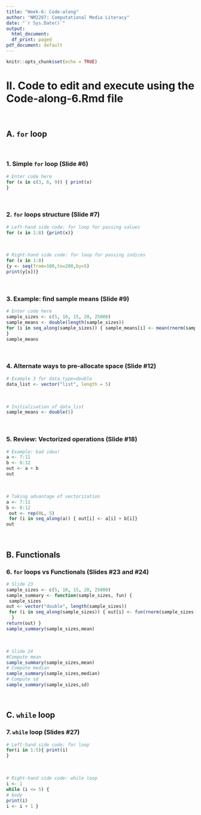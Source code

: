```yaml
---
title: "Week-6: Code-along"
author: "NM2207: Computational Media Literacy"
date: "`r Sys.Date()`"
output:
  html_document:
  df_print: paged
pdf_document: default
---
```


```r
knitr::opts_chunk$set(echo = TRUE)
```

# II. Code to edit and execute using the Code-along-6.Rmd file 
<br>

## A. `for` loop
<br>

### 1. Simple `for` loop (Slide #6)

```r
# Enter code here
for (x in c(3, 6, 9)) { print(x)
}
```
<br>

### 2. `for` loops structure (Slide #7)

```r
# Left-hand side code: for loop for passing values
for (x in 1:8) {print(x)}
```
<br>
```r
# Right-hand side code: for loop for passing indices
for (x in 1:8)
{y <- seq(from=100,to=200,by=5) 
print(y[x])}
```
<br>

### 3. Example: find sample means (Slide #9)

```r
# Enter code here
sample_sizes <- c(5, 10, 15, 20, 25000)
sample_means <- double(length(sample_sizes))
for (i in seq_along(sample_sizes)) { sample_means[i] <- mean(rnorm(sample_sizes[i]))
}
sample_means
```
<br>

### 4. Alternate ways to pre-allocate space (Slide #12)

```r
# Example 3 for data_type=double
data_list <- vector("list", length = 5)
```
<br>

```r
# Initialisation of data_list
sample_means <- double(5)
```
<br>

### 5. Review: Vectorized operations (Slide #18)

```r
# Example: bad idea!
a <- 7:11
b <- 8:12
out <- a + b 
out
```
<br>

```r
# Taking advantage of vectorization
a <- 7:11
b <- 8:12
 out <- rep(0L, 5)
 for (i in seq_along(a)) { out[i] <- a[i] + b[i]}
out
```
<br>

## B. Functionals

### 6. `for` loops vs Functionals (Slides #23 and #24)

```r
# Slide 23
sample_sizes <- c(5, 10, 15, 20, 25000)
sample_summary <- function(sample_sizes, fun) {
 sample_sizes
out <- vector("double", length(sample_sizes))
 for (i in seq_along(sample_sizes)) { out[i] <- fun(rnorm(sample_sizes[i]))
  }
return(out) }
sample_summary(sample_sizes,mean)
```
<br>

```r
# Slide 24
#Compute mean
sample_summary(sample_sizes,mean)
# Compute median
sample_summary(sample_sizes,median)
# Compute sd
sample_summary(sample_sizes,sd)
```
<br>

## C. `while` loop

### 7. `while` loop (Slides #27)

```r
# Left-hand side code: for loop
for(i in 1:5){ print(i)
}
```
<br>

```r
# Right-hand side code: while loop
i <- 1
while (i <= 5) {
# body
print(i)
i <- i + 1 }
```
<br>



